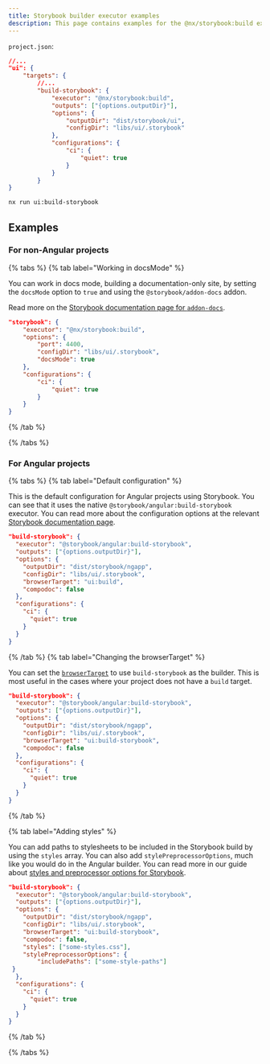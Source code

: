 ```yaml
---
title: Storybook builder executor examples
description: This page contains examples for the @nx/storybook:build executor.
---
```


`project.json`:

```json
//...
"ui": {
    "targets": {
        //...
        "build-storybook": {
            "executor": "@nx/storybook:build",
            "outputs": ["{options.outputDir}"],
            "options": {
                "outputDir": "dist/storybook/ui",
                "configDir": "libs/ui/.storybook"
            },
            "configurations": {
                "ci": {
                    "quiet": true
                }
            }
        }
}
```

```bash
nx run ui:build-storybook
```

## Examples

### For non-Angular projects

{% tabs %}
{% tab label="Working in docsMode" %}

You can work in docs mode, building a documentation-only site, by setting the `docsMode` option to `true` and using the `@storybook/addon-docs` addon.

Read more on the [Storybook documentation page for `addon-docs`](https://storybook.js.org/addons/@storybook/addon-docs).

```json
"storybook": {
    "executor": "@nx/storybook:build",
    "options": {
        "port": 4400,
        "configDir": "libs/ui/.storybook",
        "docsMode": true
    },
    "configurations": {
        "ci": {
            "quiet": true
        }
    }
}
```

{% /tab %}

{% /tabs %}

### For Angular projects

{% tabs %}
{% tab label="Default configuration" %}

This is the default configuration for Angular projects using Storybook. You can see that it uses the native `@storybook/angular:build-storybook` executor. You can read more about the configuration options at the relevant [Storybook documentation page](https://storybook.js.org/docs/angular/get-started/install).

```json
"build-storybook": {
  "executor": "@storybook/angular:build-storybook",
  "outputs": ["{options.outputDir}"],
  "options": {
    "outputDir": "dist/storybook/ngapp",
    "configDir": "libs/ui/.storybook",
    "browserTarget": "ui:build",
    "compodoc": false
  },
  "configurations": {
    "ci": {
      "quiet": true
    }
  }
}
```

{% /tab %}
{% tab label="Changing the browserTarget" %}

You can set the [`browserTarget`](/deprecated/storybook/angular-browser-target) to use `build-storybook` as the builder. This is most useful in the cases where your project does not have a `build` target.

```json
"build-storybook": {
  "executor": "@storybook/angular:build-storybook",
  "outputs": ["{options.outputDir}"],
  "options": {
    "outputDir": "dist/storybook/ngapp",
    "configDir": "libs/ui/.storybook",
    "browserTarget": "ui:build-storybook",
    "compodoc": false
  },
  "configurations": {
    "ci": {
      "quiet": true
    }
  }
}
```

{% /tab %}

{% tab label="Adding styles" %}

You can add paths to stylesheets to be included in the Storybook build by using the `styles` array. You can also add `stylePreprocessorOptions`, much like you would do in the Angular builder. You can read more in our guide about [styles and preprocessor options for Storybook](/packages/storybook/documents/angular-configuring-styles).

```json
"build-storybook": {
  "executor": "@storybook/angular:build-storybook",
  "outputs": ["{options.outputDir}"],
  "options": {
    "outputDir": "dist/storybook/ngapp",
    "configDir": "libs/ui/.storybook",
    "browserTarget": "ui:build-storybook",
    "compodoc": false,
    "styles": ["some-styles.css"],
    "stylePreprocessorOptions": {
        "includePaths": ["some-style-paths"]
 }
  },
  "configurations": {
    "ci": {
      "quiet": true
    }
  }
}
```

{% /tab %}

{% /tabs %}
